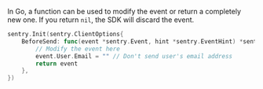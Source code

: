 In Go, a function can be used to modify the event or return a completely new one. If you return `nil`, the SDK will discard the event.

```go
sentry.Init(sentry.ClientOptions{
	BeforeSend: func(event *sentry.Event, hint *sentry.EventHint) *sentry.Event {
		// Modify the event here
		event.User.Email = "" // Don't send user's email address
		return event
	},
})
```
